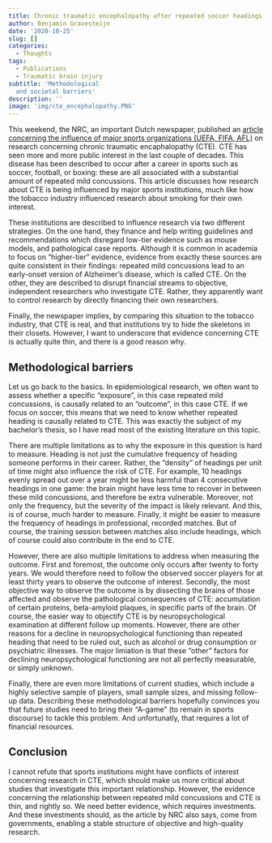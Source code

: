 ```yaml
---
title: Chronic traumatic encephalopathy after repeated soccer headings
author: Benjamin Gravesteijn
date: '2020-10-25'
slug: []
categories:
  - Thoughts
tags:
  - Publications
  - Traumatic brain injury
subtitle: 'Methodological
  and societal barriers'
description: ''
image: 'img/cte_encephalopathy.PNG'
---
```


This weekend, the NRC, an important Dutch newspaper, published an [article concerning the influence of major sports organizations (UEFA, FIFA, AFL)](https://www.nrc.nl/nieuws/2020/10/23/sportbonden-zaaien-twijfel-over-hersenletsel-a4017128) on research concerning chronic traumatic encaphalopathy (CTE). CTE has seen more and more public interest in the last couple of decades. This disease has been described to occur after a career in sports such as soccer, football, or boxing: these are all associated with a substantial amount of repeated mild concussions. This article discusses how research about CTE is being influenced by major sports institutions, much like how the tobacco industry influenced research about smoking for their own interest.

These institutions are described to influence research via two different strategies. On the one hand, they finance and help writing guidelines and recommendations which disregard low-tier evidence such as mouse models, and pathological case reports. Although it is common in academia to focus on "higher-tier" evidence, evidence from exactly these sources are quite consistent in their findings: repeated mild concussions lead to an early-onset version of Alzheimer's disease, which is called CTE. On the other, they are described to disrupt financial streams to objective, independent researchers who investigate CTE. Rather, they apparently want to control research by directly financing their own researchers. 

Finally, the newspaper implies, by comparing this situation to the tobacco industry, that CTE is real, and that institutions try to hide the skeletons in their closets. However, I want to underscore that evidence concerning CTE is actually quite thin, and there is a good reason why. 

## Methodological barriers
Let us go back to the basics. In epidemiological research, we often want to assess whether a specific "exposure", in this case repeated mild concussions, is causally related to an "outcome", in this case CTE. If we focus on soccer, this means that we need to know whether repeated heading is causally related to CTE. This was exactly the subject of my bachelor's thesis, so I have read most of the existing literature on this topic. 

There are multiple limitations as to why the exposure in this question is hard to measure. Heading is not just the cumulative frequency of heading someone performs in their career. Rather, the "density" of headings per unit of time might also influence the risk of CTE. For example, 10 headings evenly spread out over a year might be less harmful than 4 consecutive headings in one game: the brain might have less time to recover in between these mild concussions, and therefore be extra vulnerable. Moreover, not only the frequency, but the severity of the impact is likely relevant. And this, is of course, much harder to measure. Finally, it might be easier to measure the frequency of headings in professional, recorded matches. But of course, the training session between matches also include headings, which of course could also contribute in the end to CTE.

However, there are also multiple limitations to address when measuring the outcome. First and foremost, the outcome only occurs after twenty to forty years. We would therefore need to follow the observed soccer players for at least thirty years to observe the outcome of interest. Secondly, the most objective way to observe the outcome is by dissecting the brains of those affected and observe the pathological consequences of CTE: accumulation of certain proteins, beta-amyloid plaques, in specific parts of the brain. Of course, the easier way to objectify CTE is by neuropsychological examination at different follow up moments. However, there are other reasons for a decline in neuropsychological functioning than repeated heading that need to be ruled out, such as alcohol or drug consumption or psychiatric illnesses. The major limiation is that these "other" factors for declining neuropsychological functioning are not all perfectly measurable, or simply unknown.

Finally, there are even more limitations of current studies, which include a highly selective sample of players, small sample sizes, and missing follow-up data. Describing these methodological barriers hopefully convinces you that future studies need to bring their "A-game" (to remain in sports discourse) to tackle this problem. And unfortunatly, that requires a lot of financial resources.

## Conclusion
I cannot refute that sports institutions might have conflicts of interest concerning research in CTE, which should make us more critical about studies that investigate this important relationship. However, the evidence concerning the relationship between repeated mild concussions and CTE is thin, and rightly so. We need better evidence, which requires investments. And these investments should, as the article by NRC also says, come from governments, enabling a stable structure of objective and high-quality research. 